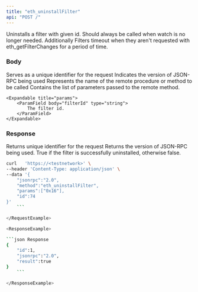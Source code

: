 ```yaml
---
title: "eth_uninstallFilter"
api: "POST /"
---
```


Uninstalls a filter with given id. Should always be called when watch is no longer needed. Additionally Filters timeout when they aren't requested with eth_getFilterChanges for a period of time.

### Body

<ParamField body="id" type="number" placeholder="1">
  Serves as a unique identifier for the request
</ParamField>

<ParamField body="jsonrpc" type="string" placeholder="2.0">
  Indicates the version of JSON-RPC being used
</ParamField>

<ParamField body="method" type="string" placeholder="eth_uninstallFilter">
  Represents the name of the remote procedure or method to be called
</ParamField>

<ParamField body="params" type="array">
    Contains the list of parameters passed to the remote method.

    <Expandable title="params">
        <ParamField body="filterId" type="string">
            The filter id.
        </ParamField>
    </Expandable>

</ParamField>

### Response

<ResponseField name="id" type="number">
    Returns unique identifier for the request
</ResponseField>

<ResponseField name="jsonrpc" type="string">
    Returns the version of JSON-RPC being used.
</ResponseField>

<ResponseField name="success" type="boolean">
    True if the filter is successfully uninstalled, otherwise false.
</ResponseField>

<RequestExample>

```bash Example Request
curl   'https://<testnetwork>' \
--header 'Content-Type: application/json' \
--data '{
    "jsonrpc":"2.0",
    "method":"eth_uninstallFilter",
    "params":["0x16"],
    "id":74
}'
    ```

</RequestExample>

<ResponseExample>

```json Response
{
    "id":1,
    "jsonrpc":"2.0",
    "result":true
}
    ```

</ResponseExample>